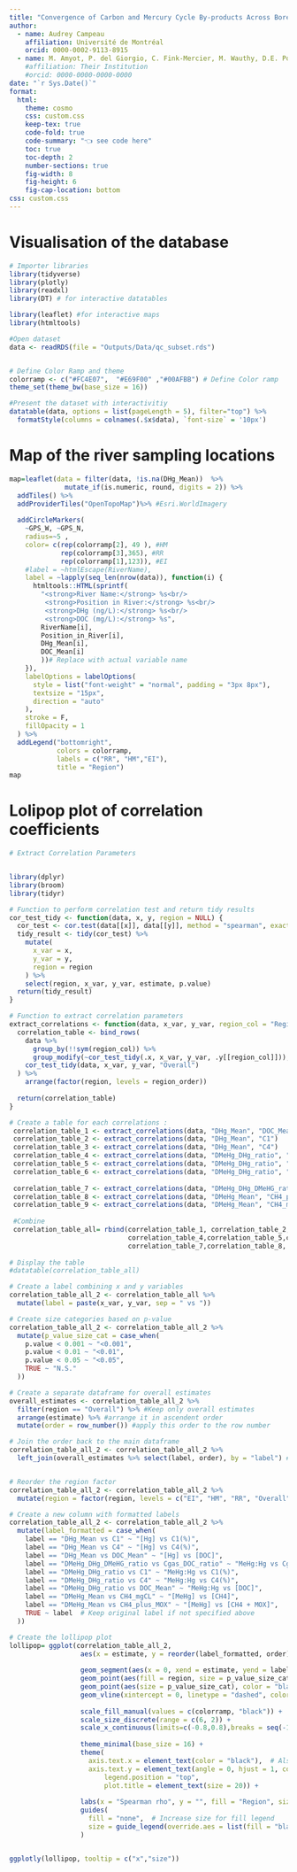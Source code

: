 ```yaml
---
title: "Convergence of Carbon and Mercury Cycle By-products Across Boreal Rivers of Québec, Canada"
author:
  - name: Audrey Campeau
    affiliation: Université de Montréal
    orcid: 0000-0002-9113-8915
  - name: M. Amyot, P. del Giorgio, C. Fink-Mercier, M. Wauthy, D.E. Ponton, and J-F. Lapierre 
    #affiliation: Their Institution
    #orcid: 0000-0000-0000-0000
date: "`r Sys.Date()`"
format:
  html:
    theme: cosmo
    css: custom.css
    keep-tex: true    
    code-fold: true
    code-summary: "👈 see code here"
    toc: true
    toc-depth: 2
    number-sections: true
    fig-width: 8
    fig-height: 6
    fig-cap-location: bottom
css: custom.css
---
```


# Visualisation of the database

```r

# Importer libraries
library(tidyverse) 
library(plotly) 
library(readxl) 
library(DT) # for interactive datatables

library(leaflet) #for interactive maps
library(htmltools)

#Open dataset
data <- readRDS(file = "Outputs/Data/qc_subset.rds")


# Define Color Ramp and theme
colorramp <- c("#FC4E07",  "#E69F00" ,"#00AFBB") # Define Color ramp
theme_set(theme_bw(base_size = 16))

#Present the dataset with interactivitiy
datatable(data, options = list(pageLength = 5), filter="top") %>%  
  formatStyle(columns = colnames(.$x$data), `font-size` = '10px')
```

# Map of the river sampling locations

```r

map=leaflet(data = filter(data, !is.na(DHg_Mean))  %>% 
              mutate_if(is.numeric, round, digits = 2)) %>%
  addTiles() %>%
  addProviderTiles("OpenTopoMap")%>% #Esri.WorldImagery
  
  addCircleMarkers(
    ~GPS_W, ~GPS_N, 
    radius=~5 , 
    color= c(rep(colorramp[2], 49 ), #HM
             rep(colorramp[3],365), #RR
             rep(colorramp[1],123)), #EI
    #label = ~htmlEscape(RiverName), 
    label = ~lapply(seq_len(nrow(data)), function(i) {
      htmltools::HTML(sprintf(
        "<strong>River Name:</strong> %s<br/>
         <strong>Position in River:</strong> %s<br/>
         <strong>DHg (ng/L):</strong> %s<br/>
         <strong>DOC (mg/L):</strong> %s",
        RiverName[i],
        Position_in_River[i],
        DHg_Mean[i], 
        DOC_Mean[i]
        ))# Replace with actual variable name
    }),
    labelOptions = labelOptions(
      style = list("font-weight" = "normal", padding = "3px 8px"),
      textsize = "15px",
      direction = "auto"
    ),
    stroke = F,
    fillOpacity = 1
  ) %>%
  addLegend("bottomright", 
            colors = colorramp,
            labels = c("RR", "HM","EI"),
            title = "Region")
map

```

# Lolipop plot of correlation coefficients

```r
# Extract Correlation Parameters


library(dplyr)
library(broom)
library(tidyr)

# Function to perform correlation test and return tidy results
cor_test_tidy <- function(data, x, y, region = NULL) {
  cor_test <- cor.test(data[[x]], data[[y]], method = "spearman", exact = FALSE)
  tidy_result <- tidy(cor_test) %>%
    mutate(
      x_var = x,
      y_var = y,
      region = region
    ) %>%
    select(region, x_var, y_var, estimate, p.value)
  return(tidy_result)
}

# Function to extract correlation parameters
extract_correlations <- function(data, x_var, y_var, region_col = "Region", region_order = c("EI", "RR", "HM", "Overall")) {
  correlation_table <- bind_rows(
    data %>%
      group_by(!!sym(region_col)) %>%
      group_modify(~cor_test_tidy(.x, x_var, y_var, .y[[region_col]])),
    cor_test_tidy(data, x_var, y_var, "Overall")
  ) %>%
    arrange(factor(region, levels = region_order))
  
  return(correlation_table)
}

# Create a table for each correlations :
 correlation_table_1 <- extract_correlations(data, "DHg_Mean", "DOC_Mean")
 correlation_table_2 <- extract_correlations(data, "DHg_Mean", "C1")
 correlation_table_3 <- extract_correlations(data, "DHg_Mean", "C4")
 correlation_table_4 <- extract_correlations(data, "DMeHg_DHg_ratio", "DOC_Mean")
 correlation_table_5 <- extract_correlations(data, "DMeHg_DHg_ratio", "C1")
 correlation_table_6 <- extract_correlations(data, "DMeHg_DHg_ratio", "C4")
 
 correlation_table_7 <- extract_correlations(data, "DMeHg_DHg_DMeHG_ratio","Cgas_DOC_ratio")
 correlation_table_8 <- extract_correlations(data, "DMeHg_Mean", "CH4_plus_MOX")
 correlation_table_9 <- extract_correlations(data, "DMeHg_Mean", "CH4_mgCL")
 
 #Combine 
 correlation_table_all= rbind(correlation_table_1, correlation_table_2,correlation_table_3,
                              correlation_table_4,correlation_table_5,correlation_table_6,
                              correlation_table_7,correlation_table_8, correlation_table_9)
 
# Display the table
#datatable(correlation_table_all)

# Create a label combining x and y variables
correlation_table_all_2 <- correlation_table_all %>%
  mutate(label = paste(x_var, y_var, sep = " vs "))

# Create size categories based on p-value
correlation_table_all_2 <- correlation_table_all_2 %>%
  mutate(p_value_size_cat = case_when(
    p.value < 0.001 ~ "<0.001",
    p.value < 0.01 ~ "<0.01",
    p.value < 0.05 ~ "<0.05",
    TRUE ~ "N.S."
  ))

# Create a separate dataframe for overall estimates
overall_estimates <- correlation_table_all_2 %>%
  filter(region == "Overall") %>% #Keep only overall estimates
  arrange(estimate) %>% #arrange it in ascendent order
  mutate(order = row_number()) #apply this order to the row number

# Join the order back to the main dataframe
correlation_table_all_2 <- correlation_table_all_2 %>% 
  left_join(overall_estimates %>% select(label, order), by = "label") #combine the ordered estimates with the complete correlation table based on the labels


# Reorder the region factor
correlation_table_all_2 <- correlation_table_all_2 %>%
  mutate(region = factor(region, levels = c("EI", "HM", "RR", "Overall"))) # make sure the region order is EI, HM, RR, Overall

# Create a new column with formatted labels
correlation_table_all_2 <- correlation_table_all_2 %>%
  mutate(label_formatted = case_when(
    label == "DHg_Mean vs C1" ~ "[Hg] vs C1(%)",
    label == "DHg_Mean vs C4" ~ "[Hg] vs C4(%)",
    label == "DHg_Mean vs DOC_Mean" ~ "[Hg] vs [DOC]",
    label == "DMeHg_DHg_DMeHG_ratio vs Cgas_DOC_ratio" ~ "MeHg:Hg vs Cgas:DOC",
    label == "DMeHg_DHg_ratio vs C1" ~ "MeHg:Hg vs C1(%)",
    label == "DMeHg_DHg_ratio vs C4" ~ "MeHg:Hg vs C4(%)",
    label == "DMeHg_DHg_ratio vs DOC_Mean" ~ "MeHg:Hg vs [DOC]",
    label == "DMeHg_Mean vs CH4_mgCL" ~ "[MeHg] vs [CH4]",
    label == "DMeHg_Mean vs CH4_plus_MOX" ~ "[MeHg] vs [CH4 + MOX]",
    TRUE ~ label  # Keep original label if not specified above
  ))

# Create the lollipop plot
lollipop= ggplot(correlation_table_all_2, 
                  aes(x = estimate, y = reorder(label_formatted, order))) +
  
                  geom_segment(aes(x = 0, xend = estimate, yend = label_formatted), color = "black") +
                  geom_point(aes(fill = region, size = p_value_size_cat), alpha = 0.7, shape = 21) +
                  geom_point(aes(size = p_value_size_cat), color = "black", shape = 21) +
                  geom_vline(xintercept = 0, linetype = "dashed", color = "black") +
  
                  scale_fill_manual(values = c(colorramp, "black")) +
                  scale_size_discrete(range = c(6, 2)) +
                  scale_x_continuous(limits=c(-0.8,0.8),breaks = seq(-1, 1, 0.2)) +
  
                  theme_minimal(base_size = 16) +
                  theme(
                    axis.text.x = element_text(color = "black"),  # Also changed x-axis text to black for consistency
                    axis.text.y = element_text(angle = 0, hjust = 1, color = "black"),
                        legend.position = "top",
                        plot.title = element_text(size = 20)) +
                  
                  labs(x = "Spearman rho", y = "", fill = "Region", size = "p-value")+
                  guides(
                    fill = "none",  # Increase size for fill legend
                    size = guide_legend(override.aes = list(fill = "black"))  # Make size legend points black
                  )


ggplotly(lollipop, tooltip = c("x","size"))


```
